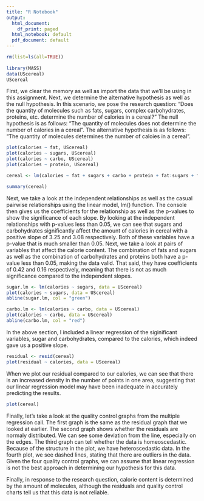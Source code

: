 ---
title: "R Notebook"
output:
  html_document:
    df_print: paged
  html_notebook: default
  pdf_document: default
---



```{r}

rm(list=ls(all=TRUE))
   
library(MASS)
data(UScereal)
UScereal
```

First, we clear the memory as well as import the data that we'll be using in this assignment.
Next, we determine the alternative hypothesis as well as the null hypothesis. In this scenario, we pose the research question: "Does the quantity of molecules such as fats, sugars, complex carbohydrates, proteins, etc. determine the number of calories in a cereal?"
The null hypothesis is as follows: "The quantity of molecules does not determine the number of calories in a cereal".
The alternative hypothesis is as follows: "The quantity of molecules determines the number of caloies in a cereal".

```{r}
plot(calories ~ fat, UScereal)
plot(calories ~ sugars, UScereal)
plot(calories ~ carbo, UScereal)
plot(calories ~ protein, UScereal)
```

```{r}
cereal <- lm(calories ~ fat + sugars + carbo + protein + fat:sugars + fat:carbo + fat: protein + sugars:carbo + sugars:protein + carbo:protein, data = UScereal)

summary(cereal)

```
Next, we take a look at the independent relationships as well as the casual pairwise relationships using the linear model, lm() function.
The console then gives us the coefficients for the relationship as well as the p-values to show the significance of each slope. By looking at the independent relationships with p-values less than 0.05, we can see that sugars and carbohydrates significantly affect the amount of calories in cereal with a positive slope of 3.25 and 3.08 respectively. Both of these variables have a p-value that is much smaller than 0.05.
Next, we take a look at pairs of variables that affect the calorie content. The combination of fats and sugars as well as the combination of carbohydrates and proteins both have a p-value less than 0.05, making the data valid. That said, they have coefficients of 0.42 and 0.16 respectively, meaning that there is not as much significance compared to the independent slopes.

```{r}
sugar.lm <- lm(calories ~ sugars, data = UScereal)
plot(calories ~ sugars, data = UScereal)
abline(sugar.lm, col = "green")

carbo.lm <- lm(calories ~ carbo, data = UScereal)
plot(calories ~ carbo, data = UScereal)
abline(carbo.lm, col = "red")

```
In the above section, I included a linear regression of the siginificant variables, sugar and carbohydrates, compared to the calories, which indeed gave us a positive slope.

```{r}
residual <- resid(cereal)
plot(residual ~ calories, data = UScereal)
```
When we plot our residual compared to our calories, we can see that there is an increased density in the number of points in one area, suggesting that our linear regression model may have been inadequate in accurately predicting the results.

```{r}
plot(cereal)
```
Finally, let's take a look at the quality control graphs from the multiple regression call. The first graph is the same as the residual graph that we looked at earlier. 
The second graph shows whether the residuals are normaly distributed. We can see some deviation from the line, especially on the edges.
The third graph can tell whether the data is homeoscedastic. Because of the structure in the plot, we have heteroscedastic data.
In the fourth plot, we see dashed lines, stating that there are outliers in the data.
Given the four quality control graphs, we can assume that linear regression is not the best approach in determining our hypothesis for this data.

Finally, in response to the research question, calorie content is determined by the amount of molecules, although the residuals and quality control charts tell us that this data is not reliable.